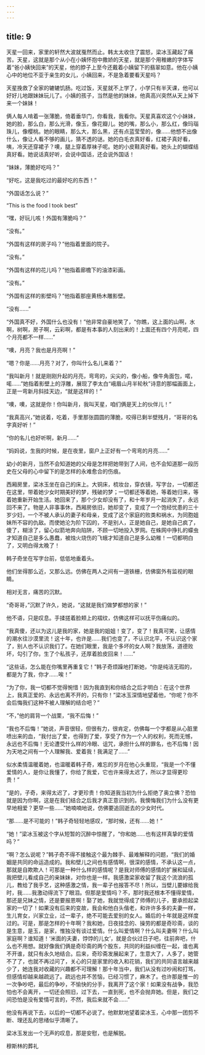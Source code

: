 ```yaml
---
---
---
```

title: 9
---



天星一回来，家里的轩然大波就戛然而止。韩太太收住了震怒，梁冰玉藏起了痛苦。天星，这就是那个从小在小姨怀抱中撒娇的天星，就是那个用稚嫩的字体写着“爸小姨快回来”的天星，他的脖子上至今还戴着小姨留下的翡翠如意。他在小姨心中的地位不亚于亲生的女儿，小姨回来，不是急着要看天星吗？

天星挽救了全家的辘辘饥肠。吃过饭，天星就不上学了，小学只有半天课，他可以好好儿地跟妹妹玩儿了。小姨的孩子，当然是他的妹妹，他真高兴突然从天上掉下来一个妹妹！

俩人每人啃着一张薄脆，倚着垂华门，你看我，我看你。天星真喜欢这个小妹妹，她的脸，那么白，那么光滑，像玉，像花瓣儿。她的嘴，那么小，那么红，像玛瑙珠儿，像樱桃。她的眼睛，那么大，那么黑，还有点蓝莹莹的，像……他想不出像什么，像让人看不够的画儿，猜不透的谜。她的白毛衣真好看，红裙子真好看，咦，冷天还穿裙子？噢，腿上穿着厚袜子呢。她的小皮鞋真好看。她头上的蝴蝶结真好看。她说话真好听，会说中国话，还会说外国话！

“妹妹，薄脆好吃吗？”

“好吃，这是我吃过的最好吃的东西！”

“外国话怎么说？”

“This is the food l took best”

“嘿，好玩儿咳！外国有薄脆吗？”

“没有。”

“外国有这样的房子吗？”他指着里面的院子。

“没有。”

“外国有这样的花儿吗？”他指着廊檐下的油漆彩画。

“没有。”

“外国有这样的影壁吗？”他指着那座黄杨木雕影壁。

“没有……”

“外国真不好，外国什么也没有！”他非常自豪地笑了，“你瞧，这上面的山啊，水啊，树啊，房子啊，云彩啊，都是有本事的人刻出来的！上面还有四个月亮呢，四个月亮都不一样……”

“噢，月亮？我也是月亮啊！”

“嗯？你是……月亮？对了，你叫什么名儿来着？”

“我叫新月！就是刚刚升起的月亮，弯弯的，尖尖的，像小船，像牛角面包，喏，喏……”她指着影壁上的浮雕，展现了李太白“峨眉山月半轮秋”诗意的那幅画面上，正是一弯新月斜挂天边，“就是这样的！”

“噢，噢，这就是你！你叫新月，我叫天星，咱们俩是天上的伙伴儿！”

“我真高兴，”她说着，吃着，手里那张圆圆的薄脆，咬得已剩半壁残月，“哥哥的名字真好听！”

“你的名儿也好听啊，新月……”

“妈妈说，生我的时候，是在夜里，窗户上正好有一个弯弯的月亮……”

幼小的新月，当然不会知道她的父母是怎样把她带到了人间，也不会知道那一段历史在父母的心中留下的是怎样的永难愈合的伤痕。

西厢房里，梁冰玉坐在自己的床上。大铜床，梳妆台，穿衣镜，写字台，一切都还在这里，带着她少女时期美好的梦，残破的梦；一切都还等着她，等着她归来，等着她重新开始生活。她回来了，那个少女却没有了，和十年岁月一起消失了，永远回不来了。物是人非事事休，西厢房依旧，她却变了，变成了一个饱经忧患的三十岁少妇，一个不被人承认的妻子和母亲，变成了这个家庭的败类和祸水，为同胞姐妹所不容的仇敌。而使她沦为阶下囚的，不是别人，正是她自己，是她自己疯了，傻了，糊涂了，留心似箭地奔向陷阱，不顾一切地投入罗网。在蛛网中挣扎的蠓虫才知道自己是多么愚蠢，被烛火烧伤的飞蛾才知道自己是多么幼稚！一切都明白了，又明白得太晚了！

韩子奇坐在写字台前，低低地垂着头。

他们坐得那么近，又那么远。仿佛在两人之间有一道铁栅，仿佛窗外有监视的眼睛。

相对无言，痛苦的沉默。

“奇哥哥，”沉默了许久，她说，“这就是我们做梦都想的家！”

他不语，只是叹息。手揉搓着脸颊上的褶纹，仿佛这样可以抚平伤痛似的。

“我真傻，还以为这儿是我的家，她是我的姐姐！变了，变了！我真可笑，让感情的潮水往沙漠里流！这十年，也许是……我们也变了，不认识北平，不认识这个家了，别人也不认识我们了。在她们眼里，我是个多坏的女人啊？我放荡，道德败坏，勾引了你，生了个私孩子，还厚着脸皮回来！……”

“这些话，怎么能在你嘴里再重复它！”韩子奇烦躁地打断她，“你是纯洁无瑕的，都是为了我，你才……唉！”

“为了你，我一切都不觉得惋惜！因为我直到和你结合之后才明白：在这个世界上，我真正爱的、永远也离不开的，只有你！”梁冰玉深情地望着他，“你呢？你不会后悔我们这种不被人理解的结合吧？”

“不，”他的肩背一个战栗，“我不后悔！”

“我也不后悔！”她说，声音很轻，但很有力，很肯定，仿佛每一个字都是从心脏里喷出来的血，“我付出了爱，也得到了爱，享受了作为一个人的权利，死而无憾，永远也不后悔！无论遭受什么样的冷眼、诅咒，承担什么样的罪名，也不后悔！因为天地之间有一个人理解我、爱着我！我满足了……”

似水柔情温暖着她，也温暖着韩子奇，难忘的岁月在他心头重现，“我是一个不懂爱情的人，是你让我懂了，你给了我爱，它也许来得太迟了，所以才显得更珍贵！”

“是的，子奇，来得太迟了，才更珍贵！你知道我当初为什么拒绝了奥立佛？恐怕就是因为你啊，这是在我们结合之后我才真正意识到的。我懊悔我们为什么没有更早地相爱？更早一些……”她喃喃地说，仿佛要追回逝去的少女时代。

“那……是不可能的！”韩子奇轻轻地感叹，“那时候，还有……她！”

“她！”梁冰玉被这个字从短暂的沉醉中惊醒了，“你和她……也有这样真挚的爱情吗？”

“啊？怎么说呢？”韩子奇不得不接触这个最为棘手、最难解释的问题，“我们的婚姻是共同的命运造成的。我和壁儿之间也有感情啊，很深的感情，不承认这一点，那就是自欺欺人！可那是一种什么样的感情呢？是我对师傅的感情的扩展和延续，我把壁儿看成自己的亲妹妹，对你也是一样。我感激梁家收留了我这个流浪的孤儿，教给了我手艺，这种感激之情，我一辈子也报答不尽！所以，当壁儿要嫁给我时，我……我激动得流下了眼泪。但那是爱情吗？不，那时我还根本不懂得爱情，那还是兄妹之情，还是要报恩啊！娶了她，我就觉得成了师傅的儿子，要承担起梁家的一切了！如果没有后来的变故，我会和他白头偕老，和许许多多的夫妻一样，生儿育女，兴家立业，过一辈子，绝不可能去爱别的女人。婚后的十年就是这样度过的。可是，那是怎样的十年啊？我和她，日夜挂念的、操劳的都是奇珍斋，谈的是生意，是玉，是家，惟独没有谈过爱情。什么叫爱情啊？什么叫夫妻啊？什么叫家庭啊？谁知道！‘米面的夫妻，饽饽的儿女’，就是合伙过日子吧，往前奔吧，什么也不用想。就好像我们俩是奇珍斋的两个股东，共同的利益纠缠在一起，谁也离不开谁，就只有永久地结合。后来，奇珍斋发展起来了，生意大了，人多了，她管不了了，也就不再过问了，关心的只是家里的收入和花销，我们的共同语言越来越少了，她连我对收藏的兴趣都不可理解！那十年当中，我们从没有过吵闹和打骂，但感情却越来越疏远了。疏远也并不苦恼，已经习惯了，麻木了。也许那是惟一的一次争吵吧，最后的争吵，不愉快的分手，我离开了这个家！如果没有战争，我恐怕也不会离开，一切还会照旧，过下去，一直到死，也不会抛弃她。但是，我们之间恐怕是没有爱情可言的，不然，我后来就不会……”

他没有再说下去，以后的一切都不必说了。他默默地望着梁冰玉，心中那一团剪不断、理还乱的思绪似乎清晰了。

梁冰玉发出一个无声的叹息，那是安慰，也是解脱。

穆斯林的葬礼